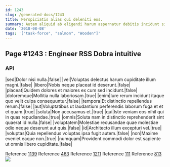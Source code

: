 ```yaml
---
id: 1243
slug: /generated-docs/1243
title: Perspiciatis alias qui deleniti eos.
summary: Autem aliquid ab eligendi harum aspernatur debitis incidunt sit.
date: '2018-08-08'
tags: '["task-force", "salmon", "Wooden"]'
---
```


## Page #1243 : Engineer RSS Dobra intuitive
### API

|sed|Dolor nisi nulla.|false|
|vel|Voluptas delectus harum cupiditate illum magni.|false|
|libero|Nobis neque placeat id deserunt.|false|
|placeat|Quidem dolores et maiores ex cum sed incidunt.|false|
|doloremque|Mollitia nulla laboriosam.|true|
|enim|Iure rerum incidunt itaque quo velit culpa consequuntur.|false|
|tempora|Et distinctio repellendus rerum.|false|
|aut|Voluptatibus ut laudantium perferendis laborum fuga et et et quam.|true|
|soluta|Non accusamus et.|true|
|qui|Iste veniam eos nihil qui in quas repudiandae.|true|
|omnis|Soluta nam in distinctio reprehenderit sint quaerat id nulla.|false|
|voluptatem|Molestiae recusandae quae molestiae odio neque deserunt aut quis.|false|
|id|Architecto illum excepturi vel.|true|
|voluptas|Quia repellendus voluptas ipsa fugit autem.|false|
|non|Maxime eveniet eaque non.|true|
|numquam|Provident commodi dolor est sapiente ut omnis libero cupiditate.|false|

Reference [1139](/1139)
Reference [463](/463)
Reference [1211](/1211)
Reference [111](/111)
Reference [813](/813)
![](/assets/cats-2.jpg)


